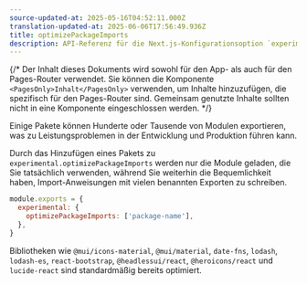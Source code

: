 ```yaml
---
source-updated-at: 2025-05-16T04:52:11.000Z
translation-updated-at: 2025-06-06T17:56:49.936Z
title: optimizePackageImports
description: API-Referenz für die Next.js-Konfigurationsoption `experimental.optimizePackageImports`
---
```


{/* Der Inhalt dieses Dokuments wird sowohl für den App- als auch für den Pages-Router verwendet. Sie können die Komponente `<PagesOnly>Inhalt</PagesOnly>` verwenden, um Inhalte hinzuzufügen, die spezifisch für den Pages-Router sind. Gemeinsam genutzte Inhalte sollten nicht in eine Komponente eingeschlossen werden. */}

Einige Pakete können Hunderte oder Tausende von Modulen exportieren, was zu Leistungsproblemen in der Entwicklung und Produktion führen kann.

Durch das Hinzufügen eines Pakets zu `experimental.optimizePackageImports` werden nur die Module geladen, die Sie tatsächlich verwenden, während Sie weiterhin die Bequemlichkeit haben, Import-Anweisungen mit vielen benannten Exporten zu schreiben.

```js filename="next.config.js"
module.exports = {
  experimental: {
    optimizePackageImports: ['package-name'],
  },
}
```

Bibliotheken wie `@mui/icons-material`, `@mui/material`, `date-fns`, `lodash`, `lodash-es`, `react-bootstrap`, `@headlessui/react`, `@heroicons/react` und `lucide-react` sind standardmäßig bereits optimiert.